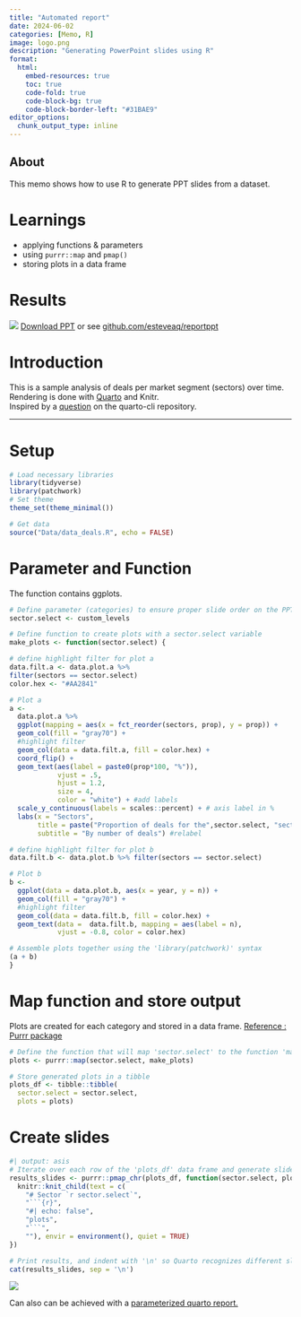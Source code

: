 ```yaml
---
title: "Automated report"
date: 2024-06-02
categories: [Memo, R]
image: logo.png
description: "Generating PowerPoint slides using R"
format:
  html:
    embed-resources: true
    toc: true
    code-fold: true
    code-block-bg: true
    code-block-border-left: "#31BAE9"
editor_options: 
  chunk_output_type: inline
---
```


::: callout-note
## About
This memo shows how to use R to generate PPT slides from a dataset.\
:::

# Learnings

-   applying functions & parameters
-   using `purrr::map` and `pmap()`
-   storing plots in a data frame
\


# Results
![](demo.gif)
[Download PPT](https://github.com/esteveaq/reportppt/raw/main/docs/Report.pptx) or see [github.com/esteveaq/reportppt](https://github.com/esteveaq/reportppt)

# Introduction

This is a sample analysis of deals per market segment (sectors) over time.\
Rendering is done with [Quarto](https://quarto.org/docs/presentations/powerpoint.html) and Knitr.\
Inspired by a [question](https://github.com/quarto-dev/quarto-cli/discussions/2403) on the quarto-cli repository.\

-----------------------------------------------

# Setup

``` r
# Load necessary libraries
library(tidyverse)
library(patchwork)
# Set theme
theme_set(theme_minimal())

# Get data 
source("Data/data_deals.R", echo = FALSE)
```

# Parameter and Function

The function contains ggplots.

``` r
# Define parameter (categories) to ensure proper slide order on the PPT file
sector.select <- custom_levels

# Define function to create plots with a sector.select variable
make_plots <- function(sector.select) {

# define highlight filter for plot a
data.filt.a <- data.plot.a %>% 
filter(sectors == sector.select)
color.hex <- "#AA2841"

# Plot a
a <-  
  data.plot.a %>% 
  ggplot(mapping = aes(x = fct_reorder(sectors, prop), y = prop)) +
  geom_col(fill = "gray70") +
  #highlight filter
  geom_col(data = data.filt.a, fill = color.hex) + 
  coord_flip() +
  geom_text(aes(label = paste0(prop*100, "%")), 
            vjust = .5,
            hjust = 1.2,
            size = 4,
            color = "white") + #add labels
  scale_y_continuous(labels = scales::percent) + # axis label in %
  labs(x = "Sectors",
       title = paste("Proportion of deals for the",sector.select, "sector"), 
       subtitle = "By number of deals") #relabel 

# define highlight filter for plot b
data.filt.b <- data.plot.b %>% filter(sectors == sector.select)

# Plot b
b <-
  ggplot(data = data.plot.b, aes(x = year, y = n)) +
  geom_col(fill = "gray70") + 
  #highlight filter
  geom_col(data = data.filt.b, fill = color.hex) +
  geom_text(data =  data.filt.b, mapping = aes(label = n), 
            vjust = -0.8, color = color.hex) 

# Assemble plots together using the 'library(patchwork)' syntax
(a + b)
}
```

# Map function and store output

Plots are created for each category and stored in a data frame. [Reference : Purrr package](https://purrr.tidyverse.org/index.html)

``` r
# Define the function that will map 'sector.select' to the function 'make_plots'
plots <- purrr::map(sector.select, make_plots)

# Store generated plots in a tibble 
plots_df <- tibble::tibble(
  sector.select = sector.select,
  plots = plots)
```

# Create slides

``` r
#| output: asis
# Iterate over each row of the 'plots_df' data frame and generate slides using knitr (the markdown function that will generate actual PPT slides)
results_slides <- purrr::pmap_chr(plots_df, function(sector.select, plots) {
  knitr::knit_child(text = c(
    "# Sector `r sector.select`",
    "```{r}",
    "#| echo: false",
    "plots",
    "```",
    ""), envir = environment(), quiet = TRUE)
})

# Print results, and indent with '\n' so Quarto recognizes different slides
cat(results_slides, sep = '\n')
```

![](logo.png)

::: callout-tip
Can also can be achieved with a [parameterized quarto report.](https://bookdown.org/yihui/rmarkdown/parameterized-reports.html)
:::
